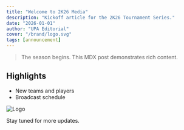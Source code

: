 ```yaml
---
title: "Welcome to 2K26 Media"
description: "Kickoff article for the 2K26 Tournament Series."
date: "2026-01-01"
author: "UPA Editorial"
cover: "/brand/logo.svg"
tags: [announcement]
---
```


> The season begins. This MDX post demonstrates rich content.

## Highlights

- New teams and players
- Broadcast schedule

![Logo](/brand/logo.svg)

Stay tuned for more updates.


